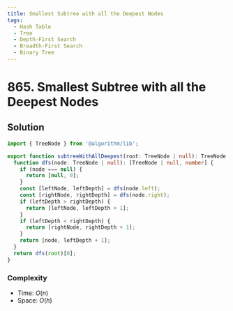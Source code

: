 ```yaml
---
title: Smallest Subtree with all the Deepest Nodes
tags:
  - Hash Table
  - Tree
  - Depth-First Search
  - Breadth-First Search
  - Binary Tree
---
```


# 865. Smallest Subtree with all the Deepest Nodes

<Badges>
  <LevelBadge level="medium" />
  <TopicBadge name="Hash Table" slug="hash-table" />
  <TopicBadge name="Tree" slug="tree" />
  <TopicBadge name="Depth-First Search" slug="depth-first-search" />
  <TopicBadge name="Breadth-First Search" slug="breadth-first-search" />
  <TopicBadge name="Binary Tree" slug="binary-tree" />
</Badges>

## Solution

```typescript filename="solution.ts" copy
import { TreeNode } from '@algorithm/lib';

export function subtreeWithAllDeepest(root: TreeNode | null): TreeNode | null {
  function dfs(node: TreeNode | null): [TreeNode | null, number] {
    if (node === null) {
      return [null, 0];
    }
    const [leftNode, leftDepth] = dfs(node.left);
    const [rightNode, rightDepth] = dfs(node.right);
    if (leftDepth > rightDepth) {
      return [leftNode, leftDepth + 1];
    }
    if (leftDepth < rightDepth) {
      return [rightNode, rightDepth + 1];
    }
    return [node, leftDepth + 1];
  }
  return dfs(root)[0];
}
```

### Complexity

- Time: $O(n)$
- Space: $O(h)$

<ProblemLink
  codingSite="leetcode"
  href="https://leetcode.com/problems/smallest-subtree-with-all-the-deepest-nodes"
  title="Smallest Subtree with all the Deepest Nodes"
/>
